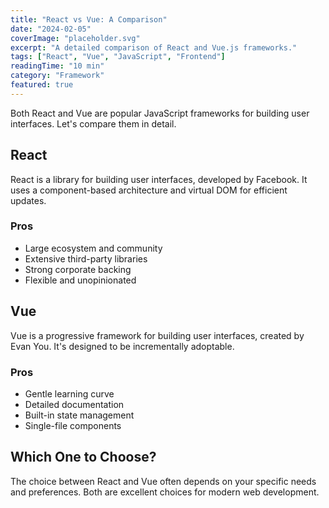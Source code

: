 ```yaml
---
title: "React vs Vue: A Comparison"
date: "2024-02-05"
coverImage: "placeholder.svg"
excerpt: "A detailed comparison of React and Vue.js frameworks."
tags: ["React", "Vue", "JavaScript", "Frontend"]
readingTime: "10 min"
category: "Framework"
featured: true
---
```


Both React and Vue are popular JavaScript frameworks for building user interfaces. Let's compare them in detail.

## React

React is a library for building user interfaces, developed by Facebook. It uses a component-based architecture and virtual DOM for efficient updates.

### Pros
- Large ecosystem and community
- Extensive third-party libraries
- Strong corporate backing
- Flexible and unopinionated

## Vue

Vue is a progressive framework for building user interfaces, created by Evan You. It's designed to be incrementally adoptable.

### Pros
- Gentle learning curve
- Detailed documentation
- Built-in state management
- Single-file components

## Which One to Choose?

The choice between React and Vue often depends on your specific needs and preferences. Both are excellent choices for modern web development. 